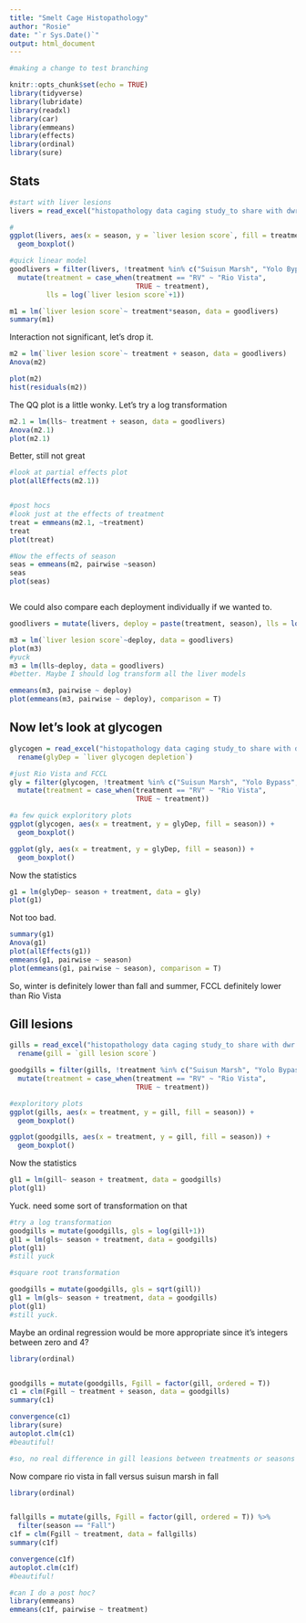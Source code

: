 ```yaml
---
title: "Smelt Cage Histopathology"
author: "Rosie"
date: "`r Sys.Date()`"
output: html_document
---
```




```r

#making a change to test branching

knitr::opts_chunk$set(echo = TRUE)
library(tidyverse)
library(lubridate)
library(readxl)
library(car)
library(emmeans)
library(effects)
library(ordinal)
library(sure)

```

## Stats



```r
#start with liver lesions
livers = read_excel("histopathology data caging study_to share with dwr.xlsx")

#
ggplot(livers, aes(x = season, y = `liver lesion score`, fill = treatment))+
  geom_boxplot()

#quick linear model
goodlivers = filter(livers, !treatment %in% c("Suisun Marsh", "Yolo Bypass", "DWSC")) %>%
  mutate(treatment = case_when(treatment == "RV" ~ "Rio Vista",
                               TRUE ~ treatment),
         lls = log(`liver lesion score`+1))

m1 = lm(`liver lesion score`~ treatment*season, data = goodlivers)
summary(m1)

```

Interaction not significant, let's drop it.

```r
m2 = lm(`liver lesion score`~ treatment + season, data = goodlivers)
Anova(m2)

plot(m2)
hist(residuals(m2))

```
The QQ plot is a little wonky. Let's try a log transformation


```r
m2.1 = lm(lls~ treatment + season, data = goodlivers)
Anova(m2.1)
plot(m2.1)

```
Better, still not great

```r

#look at partial effects plot
plot(allEffects(m2.1))


#post hocs
#look just at the effects of treatment
treat = emmeans(m2.1, ~treatment)
treat
plot(treat)

#Now the effects of season
seas = emmeans(m2, pairwise ~season)
seas
plot(seas)



```


We could also compare each deployment individually if we wanted to.

```r

goodlivers = mutate(livers, deploy = paste(treatment, season), lls = log(`liver lesion score`+1))

m3 = lm(`liver lesion score`~deploy, data = goodlivers)
plot(m3)
#yuck
m3 = lm(lls~deploy, data = goodlivers)
#better. Maybe I should log transform all the liver models

emmeans(m3, pairwise ~ deploy)
plot(emmeans(m3, pairwise ~ deploy), comparison = T)

```


## Now let's look at glycogen

```r
glycogen = read_excel("histopathology data caging study_to share with dwr.xlsx", sheet = "liver GD stats") %>%
  rename(glyDep = `liver glycogen depletion`)

#just Rio Vista and FCCL
gly = filter(glycogen, !treatment %in% c("Suisun Marsh", "Yolo Bypass", "DWSC")) %>%
  mutate(treatment = case_when(treatment == "RV" ~ "Rio Vista",
                               TRUE ~ treatment))

#a few quick exploritory plots
ggplot(glycogen, aes(x = treatment, y = glyDep, fill = season)) +
  geom_boxplot()

ggplot(gly, aes(x = treatment, y = glyDep, fill = season)) +
  geom_boxplot()
```

Now the statistics

```r
g1 = lm(glyDep~ season + treatment, data = gly)
plot(g1)
```

Not too bad.

```r
summary(g1)
Anova(g1)
plot(allEffects(g1))
emmeans(g1, pairwise ~ season)
plot(emmeans(g1, pairwise ~ season), comparison = T)
```

So, winter is definitely lower than fall and summer, FCCL definitely lower than Rio Vista


## Gill lesions

```r

gills = read_excel("histopathology data caging study_to share with dwr.xlsx", sheet = "gill lesions stats") %>%
  rename(gill = `gill lesion score`)

goodgills = filter(gills, !treatment %in% c("Suisun Marsh", "Yolo Bypass", "DWSC")) %>%
  mutate(treatment = case_when(treatment == "RV" ~ "Rio Vista",
                               TRUE ~ treatment))

#exploritory plots
ggplot(gills, aes(x = treatment, y = gill, fill = season)) +
  geom_boxplot()

ggplot(goodgills, aes(x = treatment, y = gill, fill = season)) +
  geom_boxplot()


```

Now the statistics

```r
gl1 = lm(gill~ season + treatment, data = goodgills)
plot(gl1)
```
Yuck. need some sort of transformation on that


```r

#try a log transformation
goodgills = mutate(goodgills, gls = log(gill+1))
gl1 = lm(gls~ season + treatment, data = goodgills)
plot(gl1)
#still yuck

#square root transformation

goodgills = mutate(goodgills, gls = sqrt(gill))
gl1 = lm(gls~ season + treatment, data = goodgills)
plot(gl1)
#still yuck.

```

Maybe an ordinal regression would be more appropriate since it's integers between zero and 4?

```r

library(ordinal)


goodgills = mutate(goodgills, Fgill = factor(gill, ordered = T))
c1 = clm(Fgill ~ treatment + season, data = goodgills)
summary(c1)

convergence(c1)
library(sure)
autoplot.clm(c1)
#beautiful!

#so, no real difference in gill leasions between treatments or seasons


```

Now compare rio vista in fall versus suisun marsh in fall

```r

library(ordinal)


fallgills = mutate(gills, Fgill = factor(gill, ordered = T)) %>%
  filter(season == "Fall")
c1f = clm(Fgill ~ treatment, data = fallgills)
summary(c1f)

convergence(c1f)
autoplot.clm(c1f)
#beautiful!

#can I do a post hoc?
library(emmeans)
emmeans(c1f, pairwise ~ treatment)

```

